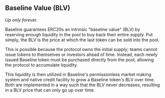 ## Baseline Value (BLV)

_Up only forever._

Baseline guarantees ERC20s an intrinsic "baseline value" (BLV) by reserving enough liquidity in the pool to buy back their entire supply. Put simply, the BLV is the price at which the last token can be sold into the pool.

This is possible because the protocol owns the initial supply; teams cannot issue tokens to themselves or investors ahead of time. Instead, each newly issued Baseline token must be purchased directly from the pool, allowing the protocol to accumulate liquidity.

This liquidity is then utilized in Baseline's permissionless market making system and native credit facility to grow a Baseline token's BLV over time. Both are implemented in a way such that the BLV never decreases, resulting in a BLV price that can only go up over time.

